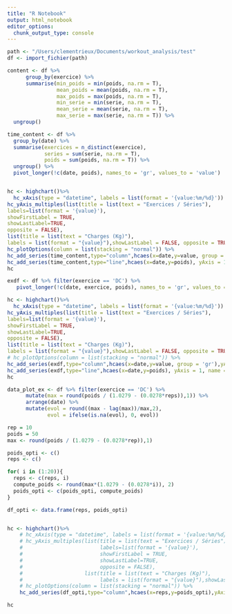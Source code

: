 ```yaml
---
title: "R Notebook"
output: html_notebook
editor_options: 
  chunk_output_type: console
---
```


```r
path <- "/Users/clementrieux/Documents/workout_analysis/test"
df <- import_fichier(path)


```

```r

content <- df %>%
      group_by(exercice) %>%
      summarise(min_poids = min(poids, na.rm = T),
                mean_poids = mean(poids, na.rm = T),
                max_poids = max(poids, na.rm = T),
                min_serie = min(serie, na.rm = T),
                mean_serie = mean(serie, na.rm = T),
                max_serie = max(serie, na.rm = T)) %>% 
  ungroup()

```

```r

time_content <- df %>% 
  group_by(date) %>% 
  summarise(exercices = n_distinct(exercice),
            series = sum(serie, na.rm = T),
            poids = sum(poids, na.rm = T)) %>% 
  ungroup() %>% 
  pivot_longer(!c(date, poids), names_to = 'gr', values_to = 'value')


hc <- highchart()%>%
  hc_xAxis(type = "datetime", labels = list(format = '{value:%m/%d}')) %>%
hc_yAxis_multiples(list(title = list(text = "Exercices / Séries"),
labels=list(format = '{value}'),
showFirstLabel = TRUE,
showLastLabel=TRUE,
opposite = FALSE),
list(title = list(text = "Charges (Kg)"),
labels = list(format = "{value}"),showLastLabel = FALSE, opposite = TRUE)) %>%
hc_plotOptions(column = list(stacking = "normal")) %>%
hc_add_series(time_content,type="column",hcaes(x=date,y=value, group = 'gr'),yAxis=0) %>%
hc_add_series(time_content,type="line",hcaes(x=date,y=poids), yAxis = 1, name = 'Charge')
hc

```


```r

exdf <- df %>% filter(exercice == 'DC') %>% 
   pivot_longer(!c(date, exercice, poids), names_to = 'gr', values_to = 'value')

hc <- highchart()%>%
  hc_xAxis(type = "datetime", labels = list(format = '{value:%m/%d}')) %>%
hc_yAxis_multiples(list(title = list(text = "Exercices / Séries"),
labels=list(format = '{value}'),
showFirstLabel = TRUE,
showLastLabel=TRUE,
opposite = FALSE),
list(title = list(text = "Charges (Kg)"),
labels = list(format = "{value}"),showLastLabel = FALSE, opposite = TRUE)) %>%
# hc_plotOptions(column = list(stacking = "normal")) %>%
hc_add_series(exdf,type="column",hcaes(x=date,y=value, group = 'gr'),yAxis=0) %>%
hc_add_series(exdf,type="line",hcaes(x=date,y=poids), yAxis = 1, name = 'Charge')
hc
```

```r

data_plot_ex <- df %>% filter(exercice == 'DC') %>% 
      mutate(max = round(poids / (1.0279 - (0.0278*reps)),1)) %>%
      arrange(date) %>%
      mutate(evol = round((max - lag(max))/max,2),
             evol = ifelse(is.na(evol), 0, evol))

```

```r

rep = 10
poids = 50
max <- round(poids / (1.0279 - (0.0278*rep)),1)

poids_opti <- c()
reps <- c()

for( i in (1:20)){
  reps <- c(reps, i)
  compute_poids <- round(max*(1.0279 - (0.0278*i)), 2)
  poids_opti <- c(poids_opti, compute_poids)
}

df_opti <- data.frame(reps, poids_opti)


hc <- highchart()%>%
    # hc_xAxis(type = "datetime", labels = list(format = '{value:%m/%d}')) %>%
    # hc_yAxis_multiples(list(title = list(text = "Exercices / Séries"),
    #                         labels=list(format = '{value}'),
    #                         showFirstLabel = TRUE,
    #                         showLastLabel=TRUE,
    #                         opposite = FALSE),
    #                    list(title = list(text = "Charges (Kg)"),
    #                         labels = list(format = "{value}"),showLastLabel = FALSE, opposite = TRUE)) %>%
    # hc_plotOptions(column = list(stacking = "normal")) %>%
    hc_add_series(df_opti,type="column",hcaes(x=reps,y=poids_opti),yAxis=0)

hc

```


